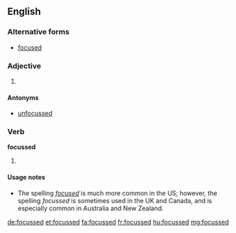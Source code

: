 ==English==

===Alternative forms===
* [[focused]]

===Adjective===
{{en-adj}}

# {{British}} {{alternative spelling of|focused}}

====Antonyms====
* [[unfocussed]]

===Verb===
'''focussed'''

# {{British}} {{en-past of|focus}}

====Usage notes====
* The spelling ''[[focused]]'' is much more common in the US; however,  the spelling ''focussed'' is sometimes used in the UK and Canada, and is especially common in Australia and New Zealand.

[[de:focussed]]
[[et:focussed]]
[[fa:focussed]]
[[fr:focussed]]
[[hu:focussed]]
[[mg:focussed]]